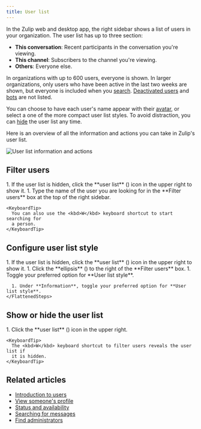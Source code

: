 ```yaml
---
title: User list
---
```





In the Zulip web and desktop app, the right sidebar shows a list of users in
your organization. The user list has up to three section:

* **This conversation**: Recent participants in the conversation you're viewing.
* **This channel**: Subscribers to the channel you're viewing.
* **Others**: Everyone else.

In organizations with up to 600 users, everyone is shown. In larger
organizations, only users who have been active in the last two weeks are shown,
but everyone is included when you [search](#filter-users).
[Deactivated users](/help/deactivate-or-reactivate-a-user) and
[bots](/help/bots-overview) are not listed.

You can choose to have each user's name appear with their
[avatar](/help/change-your-profile-picture), or select a one of the more compact
user list styles. To avoid distraction, you can
[hide](#show-or-hide-the-user-list) the user list any time.

Here is an overview of all the information and actions you can take in Zulip's
user list.

![User list information and actions](../../images/user-list-actions.png)

## Filter users

<Tabs>
  <TabItem label="Desktop/Web">
    <Steps>
      1. If the user list is hidden, click the **user list** (<UserListIcon />) icon in the upper right to show it.
      1. Type the name of the user you are looking for in the **Filter users** box at
         the top of the right sidebar.
    </Steps>

    <KeyboardTip>
      You can also use the <kbd>W</kbd> keyboard shortcut to start searching for
      a person.
    </KeyboardTip>
  </TabItem>
</Tabs>

## Configure user list style

<Tabs>
  <TabItem label="Via right sidebar">
    <Steps>
      1. If the user list is hidden, click the **user list** (<UserListIcon />) icon in the upper right to show it.
      1. Click the **ellipsis** (<MoreVerticalIcon />)
         to the right of the **Filter users** box.
      1. Toggle your preferred option for **User list style**.
    </Steps>
  </TabItem>

  <TabItem label="Via personal settings">
    <FlattenedSteps>
      <NavigationSteps target="settings/preferences" />

      1. Under **Information**, toggle your preferred option for **User list style**.
    </FlattenedSteps>
  </TabItem>
</Tabs>

## Show or hide the user list

<Tabs>
  <TabItem label="Desktop/Web">
    <Steps>
      1. Click the **user list** (<UserListIcon />)
         icon in the upper right.
    </Steps>

    <KeyboardTip>
      The <kbd>W</kbd> keyboard shortcut to filter users reveals the user list if
      it is hidden.
    </KeyboardTip>
  </TabItem>
</Tabs>

## Related articles

* [Introduction to users](/help/introduction-to-users)
* [View someone's profile](/help/view-someones-profile)
* [Status and availability](/help/status-and-availability)
* [Searching for messages](/help/search-for-messages)
* [Find administrators](/help/find-administrators)
